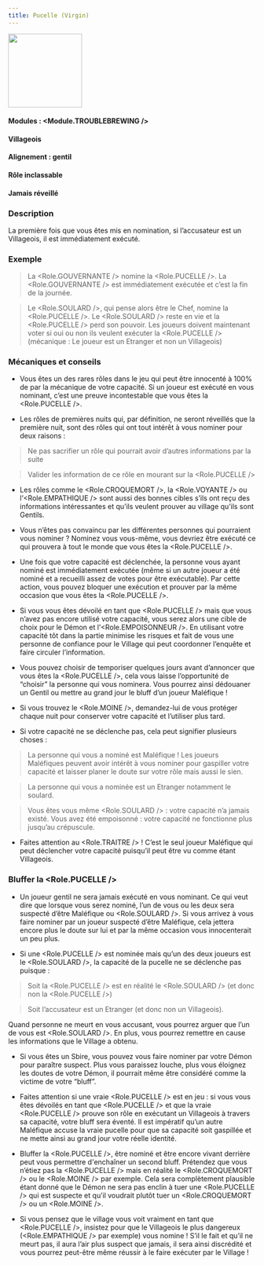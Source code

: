 ```yaml
---
title: Pucelle (Virgin)
---
```



<img src='/img/blood-on-the-clocktower/roles/pucelle.png' height='150' />

#### Modules : <Module.TROUBLEBREWING />
#### Villageois
#### Alignement : gentil
#### Rôle inclassable
#### Jamais réveillé

### Description
La première fois que vous êtes mis en nomination, si l’accusateur est un Villageois, il est immédiatement exécuté.

### Exemple 
> La <Role.GOUVERNANTE /> nomine la <Role.PUCELLE />. La <Role.GOUVERNANTE /> est immédiatement exécutée et c’est la fin de la journée.

> Le <Role.SOULARD />, qui pense alors être le Chef, nomine la <Role.PUCELLE />. Le <Role.SOULARD /> reste en vie et la <Role.PUCELLE /> perd son pouvoir. Les joueurs doivent maintenant voter si oui ou non ils veulent exécuter la <Role.PUCELLE /> (mécanique : Le joueur est un Etranger et non un Villageois)


### Mécaniques et conseils
- Vous êtes un des rares rôles dans le jeu qui peut être innocenté à 100% de par la mécanique de votre capacité. Si un joueur est exécuté en vous nominant, c’est une preuve incontestable que vous êtes la <Role.PUCELLE />.

- Les rôles de premières nuits qui, par définition, ne seront réveillés que la première nuit, sont des rôles qui ont tout intérêt à vous nominer pour deux raisons : 
> Ne pas sacrifier un rôle qui pourrait avoir d’autres informations par la suite

> Valider les information de ce rôle en mourant sur la <Role.PUCELLE />

- Les rôles comme le <Role.CROQUEMORT />, la <Role.VOYANTE /> ou l’<Role.EMPATHIQUE /> sont aussi des bonnes cibles s’ils ont reçu des informations intéressantes et qu’ils veulent prouver au village qu’ils sont Gentils.

- Vous n’êtes pas convaincu par les différentes personnes qui pourraient vous nominer ? Nominez vous vous-même, vous devriez être exécuté ce qui prouvera à tout le monde que vous êtes la <Role.PUCELLE />.

- Une fois que votre capacité est déclenchée, la personne vous ayant nominé est immédiatement exécutée (même si un autre joueur a été nominé et a recueilli assez de votes pour être exécutable). Par cette action, vous pouvez bloquer une exécution et prouver par la même occasion que vous êtes la <Role.PUCELLE />.

- Si vous vous êtes dévoilé en tant que <Role.PUCELLE /> mais que vous n’avez pas encore utilisé votre capacité, vous serez alors une cible de choix pour le Démon et l’<Role.EMPOISONNEUR />. En utilisant votre capacité tôt dans la partie minimise les risques et fait de vous une personne de confiance pour le Village qui peut coordonner l’enquête et faire circuler l’information.

- Vous pouvez choisir de temporiser quelques jours avant d’annoncer que vous êtes la <Role.PUCELLE />, cela vous laisse l’opportunité de “choisir” la personne qui vous nominera. Vous pourrez ainsi dédouaner un Gentil ou mettre au grand jour le bluff d’un joueur Maléfique !

- Si vous trouvez le <Role.MOINE />, demandez-lui de vous protéger chaque nuit pour conserver votre capacité et l’utiliser plus tard.

- Si votre capacité ne se déclenche pas, cela peut signifier plusieurs choses :
> La personne qui vous a nominé est Maléfique ! Les joueurs Maléfiques peuvent avoir intérêt à vous nominer pour gaspiller votre capacité et laisser planer le doute sur votre rôle mais aussi le sien.

> La personne qui vous a nominée est un Etranger notamment le soulard.

> Vous êtes vous même <Role.SOULARD /> : votre capacité n’a jamais existé. Vous avez été empoisonné : votre capacité ne fonctionne plus jusqu’au crépuscule.

- Faites attention au <Role.TRAITRE /> ! C’est le seul joueur Maléfique qui peut déclencher votre capacité puisqu’il peut être vu comme étant Villageois.


### Bluffer la <Role.PUCELLE />
- Un joueur gentil ne sera jamais exécuté en vous nominant. Ce qui veut dire que lorsque vous serez nominé, l’un de vous ou les deux sera suspecté d’être Maléfique ou <Role.SOULARD />. Si vous arrivez à vous faire nominer par un joueur suspecté d’être Maléfique, cela jettera encore plus le doute sur lui et par la même occasion vous innocenterait un peu plus.

- Si une <Role.PUCELLE /> est nominée mais qu’un des deux joueurs est le <Role.SOULARD />, la capacité de la pucelle ne se déclenche pas puisque :

> Soit la <Role.PUCELLE /> est en réalité le <Role.SOULARD /> (et donc non la <Role.PUCELLE />)

> Soit l’accusateur est un Etranger (et donc non un Villageois). 

Quand personne ne meurt en vous accusant, vous pourrez arguer que l’un de vous est <Role.SOULARD />. En plus, vous pourrez remettre en cause les informations que le Village a obtenu.

- Si vous êtes un Sbire, vous pouvez vous faire nominer par votre Démon pour paraître suspect. Plus vous paraissez louche, plus vous éloignez les doutes de votre Démon, il pourrait même être considéré comme la victime de votre “bluff”.

- Faites attention si une vraie <Role.PUCELLE /> est en jeu : si vous vous êtes dévoilés en tant que <Role.PUCELLE /> et que la vraie <Role.PUCELLE /> prouve son rôle en exécutant un Villageois à travers sa capacité, votre bluff sera éventé. Il est impératif qu’un autre Maléfique accuse la vraie pucelle pour que sa capacité soit gaspillée et ne mette ainsi au grand jour votre réelle identité.

- Bluffer la <Role.PUCELLE />, être nominé et être encore vivant derrière peut vous permettre d'enchaîner un second bluff. Prétendez que vous n’étiez pas la <Role.PUCELLE /> mais en réalité le <Role.CROQUEMORT /> ou le <Role.MOINE /> par exemple. Cela sera complètement plausible étant donné que le Démon ne sera pas enclin à tuer une <Role.PUCELLE /> qui est suspecte et qu’il voudrait plutôt tuer un <Role.CROQUEMORT /> ou un <Role.MOINE />.

- Si vous pensez que le village vous voit vraiment en tant que <Role.PUCELLE />, insistez pour que le Villageois le plus dangereux (<Role.EMPATHIQUE /> par exemple) vous nomine ! S’il le fait et qu’il ne meurt pas, il aura l’air plus suspect que jamais, il sera ainsi discrédité  et vous pourrez  peut-être même réussir à le faire exécuter par le Village !
